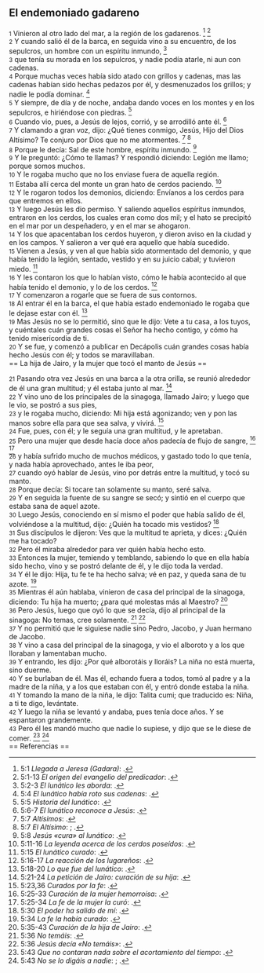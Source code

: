 == El endemoniado gadareno ==

{{anchor|1}} <small>1</small> Vinieron al otro lado del mar, a la región de los gadarenos. <ref>5:1 ''Llegada a Jeresa (Gadara)'': {{lib|LU|151|6|1}}.</ref> <ref>5:1-13 ''El origen del evangelio del predicador'': {{lib|LU|159|2|4}}.</ref><br>
{{anchor|2}} <small>2</small> Y cuando salió él de la barca, en seguida vino a su encuentro, de los sepulcros, un hombre con un espíritu inmundo, <ref>5:2-3 ''El lunático les aborda'': {{lib|LU|151|6|2}}.</ref><br>
{{anchor|3}} <small>3</small> que tenía su morada en los sepulcros, y nadie podía atarle, ni aun con cadenas.<br>
{{anchor|4}} <small>4</small> Porque muchas veces había sido atado con grillos y cadenas, mas las cadenas habían sido hechas pedazos por él, y desmenuzados los grillos; y nadie le podía dominar. <ref>5:4 ''El lunático había roto sus cadenas'': {{lib|LU|151|6|2}}.</ref><br>
{{anchor|5}} <small>5</small> Y siempre, de día y de noche, andaba dando voces en los montes y en los sepulcros, e hiriéndose con piedras. <ref>5:5 ''Historia del lunático'': {{lib|LU|151|6|3}}.</ref><br>
{{anchor|6}} <small>6</small> Cuando vio, pues, a Jesús de lejos, corrió, y se arrodilló ante él. <ref>5:6-7 ''El lunático reconoce a Jesús'': {{lib|LU|151|6|4}}.</ref><br>
{{anchor|7}} <small>7</small> Y clamando a gran voz, dijo: ¿Qué tienes conmigo, Jesús, Hijo del Dios Altísimo? Te conjuro por Dios que no me atormentes. <ref>5:7 ''Altísimos'': {{lib|LU|43|3|1}}.</ref> <ref>5:7 ''El Altísimo'': {{lib|LU|93|2|3}}; {{lib|LU|93|3|2}}.</ref><br>
{{anchor|8}} <small>8</small> Porque le decía: Sal de este hombre, espíritu inmundo. <ref>5:8 ''Jesús «cura» al lunático'': {{lib|LU|151|6|5}}.</ref><br>
{{anchor|9}} <small>9</small> Y le preguntó: ¿Cómo te llamas? Y respondió diciendo: Legión me llamo; porque somos muchos.<br>
{{anchor|10}} <small>10</small> Y le rogaba mucho que no los enviase fuera de aquella región.<br>
{{anchor|11}} <small>11</small> Estaba allí cerca del monte un gran hato de cerdos paciendo. <ref>5:11-16 ''La leyenda acerca de los cerdos poseídos'': {{lib|LU|151|6|6}}.</ref><br>
{{anchor|12}} <small>12</small> Y le rogaron todos los demonios, diciendo: Envíanos a los cerdos para que entremos en ellos.<br>
{{anchor|13}} <small>13</small> Y luego Jesús les dio permiso. Y saliendo aquellos espíritus inmundos, entraron en los cerdos, los cuales eran como dos mil; y el hato se precipitó en el mar por un despeñadero, y en el mar se ahogaron.<br>
{{anchor|14}} <small>14</small> Y los que apacentaban los cerdos huyeron, y dieron aviso en la ciudad y en los campos. Y salieron a ver qué era aquello que había sucedido.<br>
{{anchor|15}} <small>15</small> Vienen a Jesús, y ven al que había sido atormentado del demonio, y que había tenido la legión, sentado, vestido y en su juicio cabal; y tuvieron miedo. <ref>5:15 ''El lunático curado'': {{lib|LU|151|6|5}}.</ref><br>
{{anchor|16}} <small>16</small> Y les contaron los que lo habían visto, cómo le había acontecido al que había tenido el demonio, y lo de los cerdos. <ref>5:16-17 ''La reacción de los lugareños'': {{lib|LU|151|6|7}}.</ref><br>
{{anchor|17}} <small>17</small> Y comenzaron a rogarle que se fuera de sus contornos.<br>
{{anchor|18}} <small>18</small> Al entrar él en la barca, el que había estado endemoniado le rogaba que le dejase estar con él. <ref>5:18-20 ''Lo que fue del lunático'': {{lib|LU|151|6|8}}.</ref><br>
{{anchor|19}} <small>19</small> Mas Jesús no se lo permitió, sino que le dijo: Vete a tu casa, a los tuyos, y cuéntales cuán grandes cosas el Señor ha hecho contigo, y cómo ha tenido misericordia de ti.<br>
{{anchor|20}} <small>20</small> Y se fue, y comenzó a publicar en Decápolis cuán grandes cosas había hecho Jesús con él; y todos se maravillaban.<br>
== La hija de Jairo, y la mujer que tocó el manto de Jesús ==

{{anchor|21}} <small>21</small> Pasando otra vez Jesús en una barca a la otra orilla, se reunió alrededor de él una gran multitud; y él estaba junto al mar. <ref>5:21-24 ''La petición de Jairo: curación de su hija'': {{lib|LU|152|0|1}}.</ref><br>
{{anchor|22}} <small>22</small> Y vino uno de los principales de la sinagoga, llamado Jairo; y luego que le vio, se postró a sus pies,<br>
{{anchor|23}} <small>23</small> y le rogaba mucho, diciendo: Mi hija está agonizando; ven y pon las manos sobre ella para que sea salva, y vivirá. <ref>5:23,36 ''Curados por la fe'': {{lib|LU|175|1|1}}.</ref><br>
{{anchor|24}} <small>24</small> Fue, pues, con él; y le seguía una gran multitud, y le apretaban.<br>
{{anchor|25}} <small>25</small> Pero una mujer que desde hacía doce años padecía de flujo de sangre, <ref>5:25-33 ''Curación de la mujer hemorroísa'': {{lib|LU|152|0|2}}.</ref> <ref>5:25-34 ''La fe de la mujer la curó'': {{lib|LU|171|7|8}}.</ref><br>
{{anchor|26}} <small>26</small> y había sufrido mucho de muchos médicos, y gastado todo lo que tenía, y nada había aprovechado, antes le iba peor,<br>
{{anchor|27}} <small>27</small> cuando oyó hablar de Jesús, vino por detrás entre la multitud, y tocó su manto.<br>
{{anchor|28}} <small>28</small> Porque decía: Si tocare tan solamente su manto, seré salva.<br>
{{anchor|29}} <small>29</small> Y en seguida la fuente de su sangre se secó; y sintió en el cuerpo que estaba sana de aquel azote.<br>
{{anchor|30}} <small>30</small> Luego Jesús, conociendo en sí mismo el poder que había salido de él, volviéndose a la multitud, dijo: ¿Quién ha tocado mis vestidos? <ref>5:30 ''El poder ha salido de mí'': {{lib|LU|149|1|3}}.</ref><br>
{{anchor|31}} <small>31</small> Sus discípulos le dijeron: Ves que la multitud te aprieta, y dices: ¿Quién me ha tocado?<br>
{{anchor|32}} <small>32</small> Pero él miraba alrededor para ver quién había hecho esto.<br>
{{anchor|33}} <small>33</small> Entonces la mujer, temiendo y temblando, sabiendo lo que en ella había sido hecho, vino y se postró delante de él, y le dijo toda la verdad.<br>
{{anchor|34}} <small>34</small> Y él le dijo: Hija, tu fe te ha hecho salva; vé en paz, y queda sana de tu azote. <ref>5:34 ''La fe la había curado'': {{lib|LU|152|0|3}}.</ref><br>
{{anchor|35}} <small>35</small> Mientras él aún hablaba, vinieron de casa del principal de la sinagoga, diciendo: Tu hija ha muerto; ¿para qué molestas más al Maestro? <ref>5:35-43 ''Curación de la hija de Jairo'': {{lib|LU|152|1|1}}.</ref><br>
{{anchor|36}} <small>36</small> Pero Jesús, luego que oyó lo que se decía, dijo al principal de la sinagoga: No temas, cree solamente. <ref>5:36 ''No temáis'': {{lib|LU|100|7|15}}.</ref> <ref>5:36 ''Jesús decía «No temáis»'': {{lib|LU|140|8|20}}.</ref><br>
{{anchor|37}} <small>37</small> Y no permitió que le siguiese nadie sino Pedro, Jacobo, y Juan hermano de Jacobo.<br>
{{anchor|38}} <small>38</small> Y vino a casa del principal de la sinagoga, y vio el alboroto y a los que lloraban y lamentaban mucho.<br>
{{anchor|39}} <small>39</small> Y entrando, les dijo: ¿Por qué alborotáis y lloráis? La niña no está muerta, sino duerme.<br>
{{anchor|40}} <small>40</small> Y se burlaban de él. Mas él, echando fuera a todos, tomó al padre y a la madre de la niña, y a los que estaban con él, y entró donde estaba la niña.<br>
{{anchor|41}} <small>41</small> Y tomando la mano de la niña, le dijo: Talita cumi; que traducido es: Niña, a ti te digo, levántate.<br>
{{anchor|42}} <small>42</small> Y luego la niña se levantó y andaba, pues tenía doce años. Y se espantaron grandemente.<br>
{{anchor|43}} <small>43</small> Pero él les mandó mucho que nadie lo supiese, y dijo que se le diese de comer. <ref>5:43 ''Que no contaran nada sobre el acortamiento del tiempo'': {{lib|LU|136|8|1}}.</ref> <ref>5:43 ''No se lo digáis a nadie'': {{lib|LU|149|1|2}}; {{lib|LU|152|1|2}}.</ref><br>
== Referencias ==

<references />

